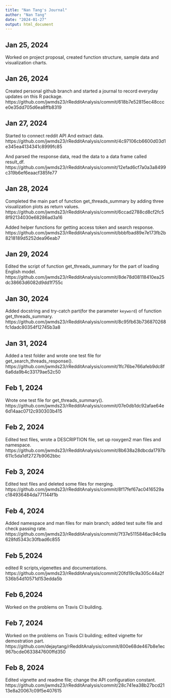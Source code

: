 ```yaml
---
title: "Nan Tang's Journal"
author: "Nan Tang"
date: "2024-01-27"
output: html_document
---
```

## Jan 25, 2024
Worked on project proposal, created function structure, sample data and visualization charts.

## Jan 26, 2024
Created personal github branch and started a journal to record everyday updates on this R package.
https://github.com/jwmds23/rRedditAnalysis/commit/618b7e52815ec48ccce0e35dd705d6ea8ffb8319

## Jan 27, 2024
Started to connect reddit API And extract data.
https://github.com/jwmds23/rRedditAnalysis/commit/4c97106cb6600d03d1e345ea4134341c8999fc85

And parsed the response data, read the data to a data frame called result_df.
https://github.com/jwmds23/rRedditAnalysis/commit/12efad6cf7a0a3a8499c319b6ef6eaacf385fe77

## Jan 28, 2024
Completed the main part of function get_threads_summary by adding three visualization plots as return values.
https://github.com/jwmds23/rRedditAnalysis/commit/6ccad2788cd8cf2fc58f92134030e68286ad3a16

Added helper functions for getting access token and search response.
https://github.com/jwmds23/rRedditAnalysis/commit/bbbfbad89e7e173fb2b8218189d5252dea96eab7

## Jan 29, 2024
Edited the script of function get_threads_summary for the part of loading English model.
https://github.com/jwmds23/rRedditAnalysis/commit/8de78d08118410ea25dc38663d6082d9dd1f755c

## Jan 30, 2024
Added docstring and try-catch part(for the parameter `keyword`) of function get_threads_summary.
https://github.com/jwmds23/rRedditAnalysis/commit/8c95fb63b736870268fc1dadc80354f12745b3a8

## Jan 31, 2024
Added a test folder and wrote one test file for get_search_threads_response().
https://github.com/jwmds23/rRedditAnalysis/commit/1fc76be766afeb9dc8f6a6da9b4c33179ae52c50

## Feb 1, 2024
Wrote one test file for get_threads_summary().
https://github.com/jwmds23/rRedditAnalysis/commit/07e0db1dc92afae64e6d14aac0712c930303b415

## Feb 2, 2024
Edited test files, wrote a DESCRIPTION file, set up roxygen2 man files and namespace.
https://github.com/jwmds23/rRedditAnalysis/commit/8b638a28dbcda1797b611c5da1df2727b9062bbc

## Feb 3, 2024
Edited test files and deleted some files for merging.
https://github.com/jwmds23/rRedditAnalysis/commit/8f17fef67ac0416529ac184936484da771144f1b

## Feb 4, 2024
Added namespace and man files for main branch; added test suite file and check passing rate.
https://github.com/jwmds23/rRedditAnalysis/commit/7f37e5115846ac94c9a628fd5343c30fbad6c855

## Feb 5,2024
edited R scripts,vigenettes and documentations.
https://github.com/jwmds23/rRedditAnalysis/commit/20fd19c9a305c44a2f536b54d10571d153edda5b

## Feb 6,2024
Worked on the problems on Travis CI building.

## Feb 7, 2024
Worked on the problems on Travis CI building; edited vignette for demostration part.
https://github.com/dejaytang/rRedditAnalysis/commit/800e68de467b8e1ec967bcde0633847600ffd350

## Feb 8, 2024
Edited vignette and readme file; change the API configuration constant.
https://github.com/jwmds23/rRedditAnalysis/commit/28c741ea38b27bcd2113e8a20067c09f5e407615